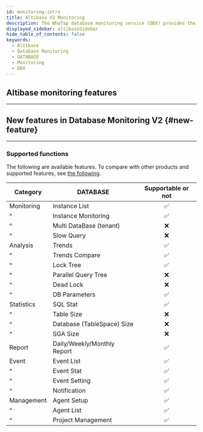 ```yaml
---
id: monitoring-intro
title: Altibase V2 Monitoring
description: The WhaTap database monitoring service (DBX) provides the performance monitoring service by collecting data based on queries.
displayed_sidebar: altibaseSidebar
hide_table_of_contents: false
keywords:
  - Altibase
  - Database Monitoring
  - DATABASE
  - Monitoring
  - DBX
---
```



<V2Note product="Altibase" />


<Dbintroductiondesc />

## Altibase monitoring features

<CommonCont />


<Dbspecification />

---

## New features in Database Monitoring V2 {#new-feature}

<NewFeature product='Altibase' ver='1.9.0' />

---

### Supported functions

The following are available features. To compare with other products and supported features, see [the following](../support-env#compare-db).

| Category   | DATABASE                    |        Supportable or not       |
| ---------- | --------------------------- | :-----------------------------: |
| Monitoring | Instance List               | <span class='emoji-ok'>✅</span> |
| ^          | Instance Monitoring         | <span class='emoji-ok'>✅</span> |
| ^          | Multi DataBase (tenant)     | <span class='emoji-no'>❌</span> |
| ^          | Slow Query                  | <span class='emoji-no'>❌</span> |
| Analysis   | Trends                      | <span class='emoji-ok'>✅</span> |
| ^          | Trends Compare              | <span class='emoji-ok'>✅</span> |
| ^          | Lock Tree                   | <span class='emoji-ok'>✅</span> |
| ^          | Parallel Query Tree         | <span class='emoji-no'>❌</span> |
| ^          | Dead Lock                   | <span class='emoji-no'>❌</span> |
| ^          | DB Parameters               | <span class='emoji-ok'>✅</span> |
| Statistics | SQL Stat                    | <span class='emoji-ok'>✅</span> |
| ^          | Table Size                  | <span class='emoji-no'>❌</span> |
| ^          | Database (TableSpace) Size  | <span class='emoji-no'>❌</span> |
| ^          | SGA Size                    | <span class='emoji-no'>❌</span> |
| Report     | Daily/Weekly/Monthly Report | <span class='emoji-ok'>✅</span> |
| Event      | Event List                  | <span class='emoji-ok'>✅</span> |
| ^          | Event Stat                  | <span class='emoji-ok'>✅</span> |
| ^          | Event Setting               | <span class='emoji-ok'>✅</span> |
| ^          | Notification                | <span class='emoji-ok'>✅</span> |
| Management | Agent Setup                 | <span class='emoji-ok'>✅</span> |
| ^          | Agent List                  | <span class='emoji-ok'>✅</span> |
| ^          | Project Management          | <span class='emoji-ok'>✅</span> |
